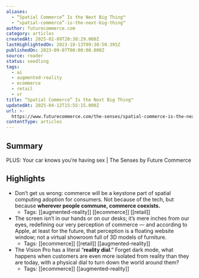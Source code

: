```yaml
---
aliases:
  - “Spatial Commerce” Is the Next Big Thing™
  - “spatial-commerce”-is-the-next-big-thing™
author: futurecommerce.com
category: articles
createdAt: 2025-02-09T20:38:29.000Z
lastHighlightedOn: 2023-10-13T09:30:50.395Z
publishedOn: 2023-09-07T00:00:00.000Z
source: reader
status: seedling
tags:
  - ai
  - augmented-reality
  - ecommerce
  - retail
  - vr
title: “Spatial Commerce” Is the Next Big Thing™
updatedAt: 2025-04-12T15:55:15.000Z
url: >-
  https://www.futurecommerce.com/the-senses/spatial-commerce-is-the-next-big-thing-tm
contentType: articles
---
```

## Summary

PLUS: Your car knows you’re having sex | The Senses by Future Commerce

## Highlights

- Don’t get us wrong: commerce will be a keystone part of spatial computing adoption for consumers. Not because of the tech, but because **wherever people commune, commerce coexists.**
    - Tags: [[augmented-reality]] [[ecommerce]] [[retail]]
- The screen isn’t in our hands or on our desks; it’s mere inches from our eyes, redefining our very perception of commerce — and according to Apple, at least for the future, that perception is a floating website window; not a virtual showroom full of 3D models of furniture.
    - Tags: [[ecommerce]] [[retail]] [[augmented-reality]]
- The Vision Pro has a literal “**reality dial**.” Forget dark mode, what happens when customers are even more isolated from reality than they are today, with a physical dial to turn down the world around them?
    - Tags: [[ecommerce]] [[augmented-reality]]
